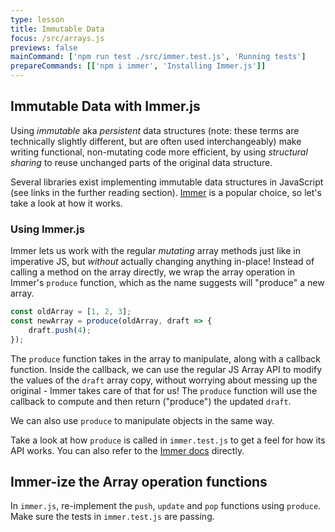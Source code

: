 ```yaml
---
type: lesson
title: Immutable Data
focus: /src/arrays.js
previews: false
mainCommand: ['npm run test ./src/immer.test.js', 'Running tests']
prepareCommands: [['npm i immer', 'Installing Immer.js']]
---
```


## Immutable Data with Immer.js 


Using _immutable_ aka _persistent_ data structures (note: these terms are technically slightly different, but are often used interchangeably) make writing functional, non-mutating code more efficient, by using _structural sharing_ to reuse unchanged parts of the original data structure. 

Several libraries exist implementing immutable data structures in JavaScript (see links in the further reading section). [Immer](https://immerjs.github.io/immer/) is a popular choice, so let's take a look at how it works.

### Using Immer.js

Immer lets us work with the regular _mutating_ array methods just like in imperative JS, but _without_ actually changing anything in-place! Instead of calling a method on the array directly, we wrap the array operation in Immer's `produce` function, which as the name suggests will "produce" a new array. 

```js
const oldArray = [1, 2, 3];
const newArray = produce(oldArray, draft => {
    draft.push(4);
});
```

The `produce` function takes in the array to manipulate, along with a callback function. Inside the callback, we can use the regular JS Array API to modify the values of the `draft` array copy, without worrying about messing up the original - Immer takes care of that for us! The `produce` function will use the callback to compute and then return ("produce") the updated `draft`. 

We can also use `produce` to manipulate objects in the same way.

Take a look at how `produce` is called in `immer.test.js` to get a feel for how its API works. You can also refer to the [Immer docs](https://immerjs.github.io/immer/) directly.



## Immer-ize the Array operation functions

In `immer.js`, re-implement the `push`, `update` and `pop` functions using `produce`. Make sure the tests in `immer.test.js` are passing.